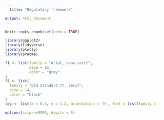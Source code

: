 ---
  title: "Regulatory framework"

output: html_document
---
  
```{r setup, include=FALSE}
knitr::opts_chunk$set(echo = TRUE)

library(ggplot2)
library(tidyverse)
library(plotly)
library(pracma)

f1 <- list(family = "Arial, sans-serif",
           size = 18,
           color = "grey"
)
f2 <- list(
  family = "Old Standard TT, serif",
  size = 14,
  color = "black"
)
leg <- list(x = 0.5, y = 1.2, orientation = 'h', font = list(family = "sans-serif",size = 12))

options(scipen=9999, digits = 5)
```

